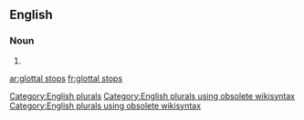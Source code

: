
==English==

===Noun===
{{head|en}}

# {{plural of|glottal stop}}

[[Category:English plurals]][[Category:English plurals using obsolete wikisyntax]][[Category:English plurals using obsolete wikisyntax]]

[[ar:glottal stops]]
[[fr:glottal stops]]